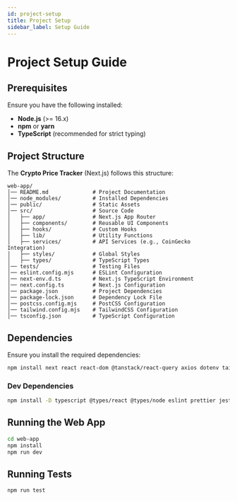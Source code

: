 ```yaml
---
id: project-setup
title: Project Setup
sidebar_label: Setup Guide
---
```


# Project Setup Guide

## Prerequisites

Ensure you have the following installed:

- **Node.js** (>= 16.x)
- **npm** or **yarn**
- **TypeScript** (recommended for strict typing)

## Project Structure

The **Crypto Price Tracker** (Next.js) follows this structure:

```
web-app/
│── README.md              # Project Documentation
│── node_modules/          # Installed Dependencies
│── public/                # Static Assets
│── src/                   # Source Code
│   ├── app/               # Next.js App Router
│   ├── components/        # Reusable UI Components
│   ├── hooks/             # Custom Hooks
│   ├── lib/               # Utility Functions
│   ├── services/          # API Services (e.g., CoinGecko Integration)
│   ├── styles/            # Global Styles
│   ├── types/             # TypeScript Types
│── tests/                 # Testing Files
│── eslint.config.mjs      # ESLint Configuration
│── next-env.d.ts          # Next.js TypeScript Environment
│── next.config.ts         # Next.js Configuration
│── package.json           # Project Dependencies
│── package-lock.json      # Dependency Lock File
│── postcss.config.mjs     # PostCSS Configuration
│── tailwind.config.mjs    # TailwindCSS Configuration
│── tsconfig.json          # TypeScript Configuration
```

## Dependencies

Ensure you install the required dependencies:

```sh
npm install next react react-dom @tanstack/react-query axios dotenv tailwindcss postcss autoprefixer
```

### Dev Dependencies

```sh
npm install -D typescript @types/react @types/node eslint prettier jest @testing-library/react @testing-library/jest-dom
```

## Running the Web App

```sh
cd web-app
npm install
npm run dev
```

## Running Tests

```sh
npm run test
```
